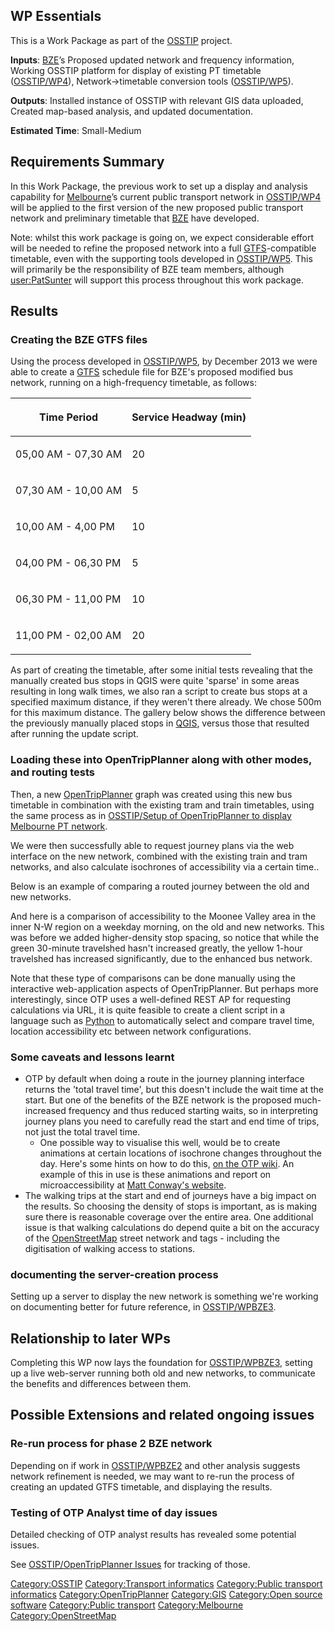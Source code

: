 == WP Essentials ==

This is a Work Package as part of the [[OSSTIP]] project.

'''Inputs''': [[BZE]]’s Proposed updated network and frequency information, Working OSSTIP platform for display of existing PT timetable ([[OSSTIP/WP4]]), Network->timetable conversion tools ([[OSSTIP/WP5]]). 

'''Outputs''': Installed instance of OSSTIP with relevant GIS data uploaded, Created map-based analysis, and updated documentation.

'''Estimated Time''': Small-Medium

== Requirements Summary ==

In this Work Package, the previous work to set up a display and analysis capability for [[Melbourne]]’s current public transport network in [[OSSTIP/WP4]] will be applied to the first version of the new proposed public transport network and preliminary timetable that [[BZE]] have developed.

Note: whilst this work package is going on, we expect considerable effort will be needed to refine the proposed network into a full [[GTFS]]-compatible timetable, even with the supporting tools developed in [[OSSTIP/WP5]]. This will primarily be the responsibility of BZE team members, although [[user:PatSunter]] will support this process throughout this work package.

== Results ==

=== Creating the BZE GTFS files ===

Using the process developed in [[OSSTIP/WP5]], by December 2013 we were able to create a [[GTFS]] schedule file for BZE's proposed modified bus network, running on a high-frequency timetable, as follows:

{| class="wikitable"
|-
! Time Period
! Service Headway (min)
|-
| 05,00 AM - 07,30 AM
| 20
|-
| 07,30 AM - 10,00 AM
| 5
|-
| 10,00 AM - 4,00 PM
| 10
|-
| 04,00 PM - 06,30 PM
| 5
|-
| 06,30 PM - 11,00 PM
| 10
|-
| 11,00 PM - 02,00 AM
| 20
|}


As part of creating the timetable, after some initial tests revealing that the manually created bus stops in QGIS were quite 'sparse' in some areas resulting in long walk times, we also ran a script to create bus stops at a specified maximum distance, if they weren't there already. We chose 500m for this maximum distance. The gallery below shows the difference between the previously manually placed stops in [[QGIS]], versus those that resulted after running the update script.


{{gallery
|width=400
|Image:BZE-BusStops-Manual-Side.png|bus stop locations in Melbourne's inner sth-east, from manual QGIS work. 
|Image:BZE-BusStops-Auto-Side.png|bus stop locations in Melbourne's inner sth-east, updated to include added stops to set a max stop distance of 500m.
|Image:ScheduleViewer-NetworkTests-2.png|Checking a bus route that is part of the BZE revised bus network plan in the [[Google Transit Data Feed]] library ScheduleViewer tool.
}}

=== Loading these into OpenTripPlanner along with other modes, and routing tests ===

Then, a new [[OpenTripPlanner]] graph was created using this new bus timetable in combination with the existing tram and train timetables, using the same process as in [[OSSTIP/Setup of OpenTripPlanner to display Melbourne PT network]].

We were then successfully able to request journey plans via the web interface on the new network, combined with the existing train and tram networks, and also calculate isochrones of accessibility via a certain time..

Below is an example of comparing a routed journey between the old and new networks.

{{gallery
|width=800
|height=326
|Image:EasternRoute-CurrentNetwork.png|Results of a journey request in Eastern Melbourne in OpenTripPlanner, using the existing PTV train, tram and bus networks. Request was to leave at 8AM, and fastest journey leaves at 8:37AM, arrives at 10:03AM, and requires 3 transfers.  
|Image:EasternRoute-NewBZE Bus Network.png|Results of requesting the same journey, but this time with the current bus network replaced by BZE's proposed redesign and nominal schedule. The transit user is now able to leave at 8:09AM, and arrive at 9:25AM, using just one transfer - thus arriving at the destination more than 35 mins earlier. 
}}

And here is a comparison of accessibility to the Moonee Valley area in the inner N-W region on a weekday morning, on the old and new networks. This was before we added higher-density stop spacing, so notice that while the green 30-minute travelshed hasn't increased greatly, the yellow 1-hour travelshed has increased significantly, due to the enhanced bus network.

{{gallery
|width=800
|height=400
|Image:MooneeValley-Access-Curr.png|travelsheds of accessibility to the Moonee Valley area in Melbourne's inner Nth-East - on the current PTV network as of July 2013.  
|Image:MooneeValley-Accessibility-New.png|travelsheds of accessibility to the Moonee Valley area in Melbourne's inner Nth-East - on the PTV network of trains and trams, as of July 2013 but with BZE's expanded and redesigned bus network. 
}}


Note that these type of comparisons can be done manually using the interactive web-application aspects of OpenTripPlanner. But perhaps more interestingly, since OTP uses a well-defined REST AP for requesting calculations via URL, it is quite feasible to create a client script in a language such as [[Python]] to automatically select and compare travel time, location accessibility etc between network configurations.

=== Some caveats and lessons learnt ===

* OTP by default when doing a route in the journey planning interface returns the 'total travel time', but this doesn't include the wait time at the start. But one of the benefits of the BZE network is the proposed much-increased frequency and thus reduced starting waits, so in interpreting journey plans you need to carefully read the start and end time of trips, not just the total travel time.
** One possible way to visualise this well, would be to create animations at certain locations of isochrone changes throughout the day. Here's some hints on how to do this, [https://github.com/openplans/OpenTripPlanner/wiki/AnalystAnimations on the OTP wiki]. An example of this in use is these animations and report on microaccessibility at [http://www.indicatrix.org/2013/06/20/microaccessibility-with-opentripplanner/ Matt Conway's website].
* The walking trips at the start and end of journeys have a big impact on the results. So choosing the density of stops is important, as is making sure there is reasonable coverage over the entire area. One additional issue is that walking calculations do depend quite a bit on the accuracy of the [[OpenStreetMap]] street network and tags - including the digitisation of walking access to stations.

=== documenting the server-creation process ===

Setting up a server to display the new network is something we're working on documenting better for future reference, in [[OSSTIP/WPBZE3]].

== Relationship to later WPs ==

Completing this WP now lays the foundation for [[OSSTIP/WPBZE3]], setting up a live web-server running both old and new networks, to communicate the benefits and differences between them. 

== Possible Extensions and related ongoing issues ==

=== Re-run process for phase 2 BZE network ===

Depending on if work in [[OSSTIP/WPBZE2]] and other analysis suggests network refinement is needed, we may want to re-run the process of creating an updated GTFS timetable, and displaying the results.

=== Testing of OTP Analyst time of day issues ===

Detailed checking of OTP analyst results has revealed some potential issues.

See [[OSSTIP/OpenTripPlanner Issues]] for tracking of those. 

[[Category:OSSTIP]]
[[Category:Transport informatics]][[Category:Public transport informatics]]
[[Category:OpenTripPlanner]]
[[Category:GIS]]
[[Category:Open source software]]
[[Category:Public transport]]
[[Category:Melbourne]]
[[Category:OpenStreetMap]]